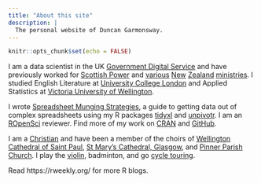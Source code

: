 ```yaml
---
title: "About this site"
description: |
  The personal website of Duncan Garmonsway.
---
```


```r
knitr::opts_chunk$set(echo = FALSE)
```

I am a data scientist in the UK [Government Digital
Service](https://gds.blog.gov.uk/) and have previously worked for [Scottish
Power](https://www.scottishpower.co.uk/) and
[various](https://www.mbie.govt.nz/) [New](http://www.police.govt.nz/)
[Zealand](http://www.nzdf.mil.nz/) [ministries](https://www.justice.govt.nz/).
I studied English Literature at [University College
London](https://www.ucl.ac.uk/) and Applied Statistics at [Victoria University
of Wellington](https://www.victoria.ac.nz/).

I wrote [Spreadsheet Munging
Strategies](https://nacnudus.github.io/spreadsheet-munging-strategies), a guide
to getting data out of complex spreadsheets using my R packages
[tidyxl](https://nacnudus.github.io/tidyxl) and
[unpivotr](https://nacnudus.github.io/unpivotr).  I am an
[ROpenSci](https://ropensci.org/about/) reviewer.  Find more of my work on
[CRAN](ftp://cran.r-project.org/pub/R/web/checks/check_results_nacnudus_at_gmail.com.html)
and [GitHub](https://github.com/nacnudus/).

I am a [Christian](https://www.churchofengland.org/our-faith/what-we-believe)
and have been a member of the choirs of [Wellington Cathedral of Saint
Paul](https://www.wellingtoncathedral.org.nz/), [St Mary's Cathedral,
Glasgow](https://thecathedral.org.uk/), and [Pinner Parish
Church](https://www.pinnerparishchurch.org.uk/).  I play the
[violin](https://www.facebook.com/groups/amorchuk/), badminton, and go [cycle
touring](https://www.crazyguyonabike.com/).

Read https://rweekly.org/ for more R blogs.
